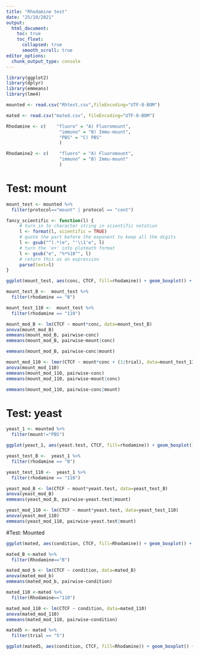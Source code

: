 ```yaml
---
title: "Rhodamine test"
date: "25/10/2021"
output: 
  html_document:
    toc: true
    toc_float:
      collapsed: true
      smooth_scroll: true
editor_options: 
  chunk_output_type: console
---
```


```r
library(ggplot2)
library(dplyr)
library(emmeans)
library(lme4)
```

```r
mounted <- read.csv("Rhtest.csv",fileEncoding="UTF-8-BOM")

mated <- read.csv("mated.csv", fileEncoding="UTF-8-BOM")

```

```r
Rhodamine <- c(    "fluoro" = "A) Fluoromount",
                    "immuno" = "B) Immu-mount",
                    "PBS" = "C) PBS"
                    )

Rhodamine2 <- c(    "fluoro" = "A) Fluoromount",
                    "immuno" = "B) Immu-mount"
                    )
```


# Test: mount
```r
mount_test <- mounted %>%
  filter(protocol=="mount" | protocol == "cont")

fancy_scientific <- function(l) {
     # turn in to character string in scientific notation
     l <- format(l, scientific = TRUE)
     # quote the part before the exponent to keep all the digits
     l <- gsub("^(.*)e", "'\\1'e", l)
     # turn the 'e+' into plotmath format
     l <- gsub("e", "%*%10^", l)
     # return this as an expression
     parse(text=l)
}

ggplot(mount_test, aes(conc, CTCF, fill=rhodamine)) + geom_boxplot() + facet_grid(mount~.,labeller = as_labeller(Rhodamine)) + xlab("Rhodamine Treatment") + scale_fill_manual(values=c("darkolivegreen1", "deeppink4"),labels=c("Rhodamine 110", "Rhodamine B")) + theme_classic() + theme(legend.title = element_blank()) + scale_x_discrete(labels=c("1" = "original", "2" = "doubled", "cont" = "-ve control")) + theme(legend.position="bottom", text = element_text(size = 12)) + scale_y_continuous(labels=fancy_scientific) 

mount_test_B <-  mount_test %>%
  filter(rhodamine == "B")

mount_test_110 <-  mount_test %>%
  filter(rhodamine == "110")

mount_mod_B <- lm(CTCF ~ mount*conc, data=mount_test_B)
anova(mount_mod_B)
emmeans(mount_mod_B, pairwise~conc)
emmeans(mount_mod_B, pairwise~mount|conc)

emmeans(mount_mod_B, pairwise~conc|mount)

mount_mod_110 <- lmer(CTCF ~ mount*conc + (1|trial), data=mount_test_110)
anova(mount_mod_110)
emmeans(mount_mod_110, pairwise~conc)
emmeans(mount_mod_110, pairwise~mount|conc)

emmeans(mount_mod_110, pairwise~conc|mount)
```

# Test: yeast
```r
yeast_1 <- mounted %>%
  filter(mount!="PBS")

ggplot(yeast_1, aes(yeast.test, CTCF, fill=rhodamine)) + geom_boxplot() + facet_grid(mount~.,labeller = as_labeller(Rhodamine2)) + xlab("Mite Treatment") + scale_fill_manual(values=c("darkolivegreen1", "deeppink4"),labels=c("Rhodamine 110", "Rhodamine B")) + theme_classic() + theme(legend.title = element_blank(), text = element_text(size = 15))+ theme(legend.position="bottom") +  scale_x_discrete(limits = c("cont", "no yeast", "yeast", "positive")) + scale_x_discrete(limits=c("no yeast","yeast", "cont", "positive"), labels=c("cont" = "-ve control", "positive" = "+ve control", "no yeast" = "empty vial", "yeast" = "fed yeast"))

yeast_test_B <-  yeast_1 %>%
  filter(rhodamine == "B")

yeast_test_110 <-  yeast_1 %>%
  filter(rhodamine == "110")

yeast_mod_B <- lm(CTCF ~ mount*yeast.test, data=yeast_test_B)
anova(yeast_mod_B)
emmeans(yeast_mod_B, pairwise~yeast.test|mount)

yeast_mod_110 <- lm(CTCF ~ mount*yeast.test, data=yeast_test_110)
anova(yeast_mod_110)
emmeans(yeast_mod_110, pairwise~yeast.test|mount)
```

#Test: Mounted
```r
ggplot(mated, aes(condition, CTCF, fill=Rhodamine)) + geom_boxplot() + xlab("Mite Treatment") + scale_fill_manual(values=c("darkolivegreen1", "deeppink4"),labels=c("Rhodamine 110", "Rhodamine B")) + theme_classic() + theme(legend.title = element_blank()) + ylim(0, 2000000) + theme(legend.position="bottom", text = element_text(size = 15)) + scale_x_discrete(labels=c("cont" = "-ve control", "female" = "mated female", "mated" = "mated male", "vial" = "virgin male in empty vial", "virgin"="+ve control"))

mated_B <-mated %>%
  filter(Rhodamine=="B")

mated_mod_b <- lm(CTCF ~ condition, data=mated_B)
anova(mated_mod_b)
emmeans(mated_mod_b, pairwise~condition)

mated_110 <-mated %>%
  filter(Rhodamine=="110")

mated_mod_110 <- lm(CTCF ~ condition, data=mated_110)
anova(mated_mod_110)
emmeans(mated_mod_110, pairwise~condition)

mated5 <- mated %>%
  filter(trial == "5")

ggplot(mated5, aes(condition, CTCF, fill=Rhodamine)) + geom_boxplot() + xlab("Male Treatment") + scale_fill_manual(values=c("darkolivegreen1", "deeppink4"),labels=c("Rhodamine 110", "Rhodamine B")) + theme_bw() + theme(legend.title = element_blank())
```

